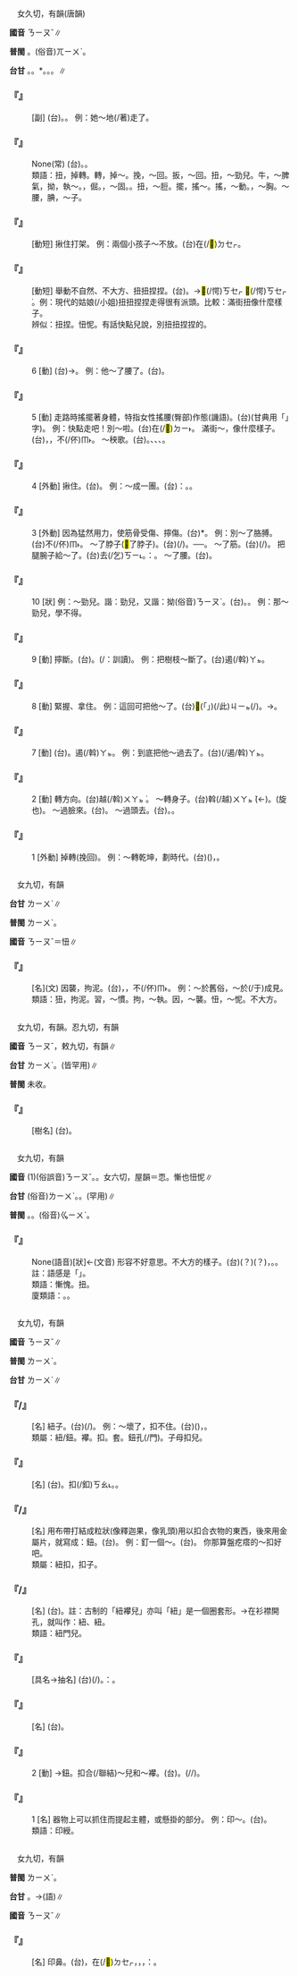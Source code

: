 
=={{ruby|扭|ㄋㄧㄡˇ}}==

　女久切，有韻(唐韻)

'''國音''' <rt>ㄋㄧㄡˇ</rt>∥

'''普閩''' {{ruby|(文)|ㄋㄧㄨˋ}}{{ruby|。|ㄌㄧㄨˋ}}{{ruby|。|ㄌㄠˋ}}。(俗音)<rt>ㄫㄧㄨˋ</rt>。

'''台甘''' {{ruby|(文)|ㄌㄧㄨˋ}}{{ruby|。|ㆣㄧㄨˋ}}。{{ruby|(語)|ㄎㄧㄨˋ}}。{{ruby|(台)|ㄫㄧㄨˋ}}*。{{ruby|(語)|ㆣㄧㄨˋ}}。{{ruby|(語)|ㄎㄧㄨˋ}}。{{ruby|(文)|ㄋㄧㄨˋ}}∥

    

==='''『{{ruby|扭|ㄋㄧㄡˇ}}{{ruby|搭|ㄉㄚ}}{{ruby|扭|ㄋㄧㄡˇ}}{{ruby|搭|ㄉㄚ}}』'''===
: [副] (台){{ruby|行|ㄍㄧㆩˊ}}{{ruby|路|ㄌㆦ˫}}{{ruby|左|ㄗㆦ˪}}{{ruby|右|ㄧㄨ˫}}{{ruby|搖|ㄧㄜˊ}}{{ruby|來|ㄌㄞˊ}}{{ruby|搖|ㄧㄜˊ}}{{ruby|去|ㄎㄧ˪}}。{{ruby|扭|ㄫㄧㄨˋ}}。 例：她～地(/著)走了。
    

==='''『{{ruby|東|ㄉㄨㄥ}}{{ruby|扭|ㄋㄧㄡˇ}}{{ruby|西|ㄒㄧ}}{{ruby|歪|ㄨㄞ}}』'''===
: None(常) (台){{ruby|歪|ㄨㆮ}}{{ruby|/|ㄨㄞ}}{{ruby|來|ㄌㄞˊ}}{{ruby|斜|ㄘㄨㄚㆷ}}{{ruby|去|ㄎㄧ˪}}。{{ruby|歪|ㄨㄞ}}{{ruby|/|ㄨㆮ}}{{ruby|<mark>&#xffb7a;</mark>|ㄑㄧㆷ ͘}}{{ruby|斜|ㄘㄨㄚㆷ ͘}}{{ruby|<mark>&#xf91f3;</mark>|ㄍㄜˊ}}。
:類語：扭，掉轉。轉，掉～。挽，～回。扳，～回。扭，～勁兒。牛，～脾氣，拗，執～。{{ruby|擰|ㄋㄧㄥˋ}}，倔{{ruby|強|ㄐㄧㄤˋ}}。{{ruby|頑|ㄨㄢˊ}}，～固。{{ruby|謬|ㄋㄧㄡˋ}}。扭，～脰。擺，搖～。搖，～動。{{ruby|挺|ㄊㄧㄥˇ}}，～胸。～腰，腆，～{{ruby|肚|ㄉㄨˋ}}子。
:
    

==='''『{{ruby|扭|ㄋㄧㄡˇ}}{{ruby|打|ㄉㄚˇ}}』'''===
: [動短] 揪住打架。 例：兩個小孩子～不放。(台){{ruby|兩|ㄋㆭ˫}}{{ruby|個|ㆤˊ}}{{ruby|<mark>&#xffb51;</mark>|ㆣㄧㄣˋ}}{{ruby|仔|ㄚ}}{{ruby|相|ㄒㄧㄜ}}{{ruby|/|ㄙㆩ}}{{ruby|<mark>&#xffca6;</mark>|ㄎㄧㄨˋ}}在(/<mark>&#xf9549;</mark>)<rt>ㄉㆤㆷ</rt>{{ruby|扑|ㄆㄚㆷ}}。
    

==='''『{{ruby|扭|ㄋㄧㄡˇ}}{{ruby|捏|ㄋㄧㄝ}}』'''===
: [動短] 舉動不自然、不大方、扭扭捏捏。(台){{ruby|身|ㄒㄧㄥ}}{{ruby|軀|ㄎㄨ}}{{ruby|歪|ㄨㆮ}}{{ruby|/|ㄨㄞ}}{{ruby|跩|ㄗㄨㄞ˫}}{{ruby|扭|ㄫㄧㄨˋ}}{{ruby|來|ㄌㄞˊ}}{{ruby|<mark>&#xf817c;</mark>|ㆣㄧㄜˋ}}{{ruby|去|ㄎㄧ˪}}。→{{ruby|驚|ㄍㄧㆩ}}{{ruby|驚|ㄍㄧㆩ}}<mark>&#xffbe2;</mark>(/愕)<rt>ㄎㆤㆷ ͘</rt><mark>&#xffbe2;</mark>(/愕)<rt>ㄎㆤㆷ ͘</rt>{{ruby|丌|ㆤ}}{{ruby|款|ㄎㄨㄢˋ}}。例：現代的姑娘(/小姐)扭扭捏捏走得很有派頭。比較：滿街扭像什麼樣子。
:辨似：扭捏。忸怩。有話快點兒說，別扭扭捏捏的。
:
    

==='''『{{ruby|扭|ㄋㄧㄡˇ}}』'''===
:6  [動] (台){{ruby|<mark>&#xf98b0;</mark>|ㄌㄠˋ}}→{{ruby|閃|ㄒㄧㆰˋ}}。 例：他～了腰了。(台){{ruby|伊|ㄧ}}{{ruby|閃|ㄒㄧㆰˋ}}{{ruby|著|ㄉㄧㄜㆷ ͘}}{{ruby|腰|ㄧㄜ}}{{ruby|骨|ㄍㄨㆵ}}。
    

==='''『{{ruby|扭|ㄋㄧㄡˇ}}』'''===
:5  [動] 走路時搖擺著身體，特指女性搖腰(臀部)作態(譏語)。(台){{ruby|扭|ㄫㄧㄨˋ}}(甘典用「{{ruby|揉|ㄫㄧㄨˋ}}」字)。 例：快點走吧！別～啦。(台){{ruby|緊|ㄍㄧㄣˋ}}{{ruby|行|ㄍㄧㆩˊ}}{{ruby|免|ㆠㄧㄢˋ}}{{ruby|站|ㄉㆰ˪}}{{ruby|/|ㄉㄧㆰ˪}}{{ruby|<mark>&#xf8fbd;</mark>|ㄏㄧㄚ}}在(/<mark>&#xf9853;</mark>)<rt>ㄉㄧ˫</rt>{{ruby|扭|ㄫㄧㄨˋ}}。 滿街～，像什麼樣子。(台){{ruby|站|ㄉㆰ˪}}{{ruby|/|ㄉㄧㆰ˪}}{{ruby|大|ㄉㄨㄚ˫}}{{ruby|路|ㄌㆦ˫}}{{ruby|面|ㆠㄧㄣ˫}}，{{ruby|行|ㄍㄧㆩˊ}}{{ruby|著|ㄉㄧㄜㆷ ͘}}{{ruby|路|ㄌㆦ˫}}{{ruby|扭|ㄫㄧㄨˋ}}{{ruby|一|ㄐㄧㆵ ͘}}{{ruby|下|ㆤ˫}}{{ruby|扭|ㄫㄧㄨˋ}}{{ruby|一|ㄐㄧㆵ ͘}}{{ruby|下|ㆤ˫}}{{ruby|真|ㄐㄧㄣ}}{{ruby|無|ㆠㄜˊ}}{{ruby|體|ㄊㆤˋ}}{{ruby|統|ㄊㆲˋ}}，不(/伓)<rt>ㆬ˫</rt>{{ruby|成|ㄐㄧㆩˊ}}{{ruby|樣|ㄧㆫ˫}}{{ruby|/|ㄧㆧ˫}}。 ～秧歌。(台){{ruby|跳|ㄊㄧㄠ˪}}{{ruby|秧|ㆭ}}{{ruby|歌|ㄍㄨㄚ}}{{ruby|舞|ㆠㄨˋ}}。{{ruby|有|ㄨ˫}}{{ruby|扭|ㄫㄧㄨˋ}}、{{ruby|<mark>&#xf817c;</mark>|ㆣㄧㄜˋ}}、{{ruby|搖|ㄧㄜˊ}}、{{ruby|腆|ㄊㆮ˫}}{{ruby|等|ㄉㄧㄥˋ}}{{ruby|動|ㄉㆲ˫}}{{ruby|作|ㄗㆦㆶ}}。
    

==='''『{{ruby|扭|ㄋㄧㄡˇ}}』'''===
:4  [外動] 揪住。(台){{ruby|扭|ㆣㄧㄨˋ}}。 例：～成一團。(台){{ruby|按|ㄢ˪}}：{{ruby|相|ㄒㄧㄜ}}{{ruby|/|ㄙㆩ}}{{ruby|扭|ㆣㄧㄨˋ}}。{{ruby|絞|ㄍㄚˋ}}{{ruby|絞|ㄍㄚˋ}}{{ruby|做|ㄗㄨㆤ˪}}{{ruby|/|ㄗㄜ˪}}{{ruby|一|ㄐㄧㆵ ͘}}{{ruby|毬|ㄍㄧㄨˊ}}。
    

==='''『{{ruby|扭|ㄋㄧㄡˇ}}』'''===
:3  [外動] 因為猛然用力，使筋骨受傷、擰傷。(台){{ruby|<mark>&#xf98b0;</mark>|ㄌㄠˋ}}*{{ruby|著|ㄉㄧㄜㆷ}}。 例：別～了胳膊。(台)不(/伓)<rt>ㆬ˫</rt>{{ruby|通|ㄊㄤ}}{{ruby|去|ㄎㄧ˪}}{{ruby|<mark>&#xf98b0;</mark>|ㄌㄠˋ}}{{ruby|著|ㄉㄧㄜㆷ ͘}}{{ruby|手|ㄑㄧㄨˋ}}{{ruby|骨|ㄍㄨㆵ}}。 ～了脖子(<mark>&#xf98b1;</mark>了脖子)。(台){{ruby|<mark>&#xf98b0;</mark>|ㄌㄠˋ}}(/{{ruby|跩|ㄗㄨㄞ˫}}){{ruby|著|ㄉㄧㄜㆷ}}{{ruby|頷|ㆰ˫}}{{ruby|<mark>&#xffacf;</mark>|ㄍㄣˋ}}。──{{ruby|交|ㄍㄚ}}{{ruby|落|ㄌㄠㆷ ͘}}{{ruby|枕|ㄐㄧㆬˋ}}。 ～了筋。(台){{ruby|<mark>&#xf98b0;</mark>|ㄌㄠˋ}}{{ruby|著|ㄉㄧㄜㆷ}}(/{{ruby|跩|ㄗㄨㄞ˫}}{{ruby|著|ㄉㄧㄜㆷ ͘}}){{ruby|筋|ㄍㄨㄣ}}{{ruby|/|ㄍㄧㄣ}}。 把腿腕子給～了。(台)去(/乞)<rt>ㄎㄧ˪</rt>{{ruby|<mark>&#xf98b0;</mark>|ㄌㄠˋ}}{{ruby|著|ㄉㄧㄜㆷ}}{{ruby|骹|ㄎㄚ}}{{ruby|腕|ㄨㆩˋ}}。{{ruby|比|ㄅㄧˋ}}{{ruby|喻|ㆡㄨ˫}}{{ruby|/|ㄌㄨ˫}}：{{ruby|匊|ㄍㄧㄨㆷ}}{{ruby|骹|ㄎㄚ}}{{ruby|筋|ㄍㄨㄣ}}{{ruby|/|ㄍㄧㄣ}}。 ～了腰。(台){{ruby|閃|ㄒㄧㆰˋ}}{{ruby|著|ㄉㄧㄜㆷ ͘}}{{ruby|腰|ㄧㄜ}}。
    

==='''『{{ruby|扭|ㄋㄧㄡˇ}}』'''===
:10  [狀] 例：～勁兒。諧：{{ruby|牛|ㄋㄧㄡˊ}}勁兒，又諧：拗(俗音)<rt>ㄋㄧㄡˋ</rt>。(台){{ruby|戇|ㄍㄤ˪}}。{{ruby|偏|ㄆㄧㄢ}}{{ruby|強|ㄍㄧㆲˊ}}{{ruby|→|ㄍㄧㆲ˫}}。 例：那～勁兒，學不得。
    

==='''『{{ruby|扭|ㄋㄧㄡˇ}}』'''===
:9  [動] 擰斷。(台){{ruby|鏇|ㄗㄨㄣ˫}}。{{ruby|斡|ㄚㆵ}}(/{{ruby|折|ㄐㄧㆷ ͘}}：訓讀)。 例：把樹枝～斷了。(台)遏(/斡)<rt>ㄚㆵ</rt>{{ruby|斷|ㄉㆭ˫}}{{ruby|樹|ㄑㄧㄨ˫}}{{ruby|枝|ㄍㄧ}}。
    

==='''『{{ruby|扭|ㄋㄧㄡˇ}}』'''===
:8  [動] 緊握、拿住。 例：這回可把他～了。(台)<mark>&#xffb50;</mark>(「{{ruby|此|ㄐㄧˋ}}{{ruby|一|ㄐㄧㆵ ͘}}」)(/此)<rt>ㄐㄧㆵ</rt>{{ruby|幫|ㄅㄤ}}{{ruby|去|ㄎㄧ˪}}{{ruby|付|ㄏㆦ˫}}{{ruby|我|ㆣㄨㄚˋ}}{{ruby|掠|ㄌㄧㄚㆷ ͘}}{{ruby|著|ㄉㄧㄜㆷ ͘}}(/{{ruby|<mark>&#xffc65;</mark>|ㆢㄧㆷ ͘}}{{ruby|咧|ㄌㆤ}})。→{{ruby|<mark>&#xf81c4;</mark>|ㄗㄤ}}{{ruby|著|ㄉㄧㄜㆷ ͘}}。
    

==='''『{{ruby|扭|ㄋㄧㄡˇ}}』'''===
:7  [動] (台){{ruby|拗|ㄠˋ}}。遏(/斡)<rt>ㄚㆵ</rt>。 例：到底把他～過去了。(台){{ruby|將|ㄐㄧㆲ}}{{ruby|伊|ㄧ}}{{ruby|加|ㄍㄚ}}{{ruby|拗|ㄠˋ}}(/遏/斡)<rt>ㄚㆵ</rt>{{ruby|到|ㄍㄠ˪}}{{ruby|底|ㄉㄨㆤˋ}}{{ruby|/|ㄉㆤˋ}}。
    

==='''『{{ruby|扭|ㄋㄧㄡˇ}}』'''===
:2  [動] 轉方向。(台)越(/斡)<rt>ㄨㄚㆵ ͘</rt>。 ～轉身子。(台)斡(/越)<rt>ㄨㄚㆵ ͘</rt>{{ruby|輪|ㄌㄧㄣ˪}}{{ruby|轉|ㄉㆭˋ}}(←{{ruby|輪|ㄌㄨㄣˊ}}{{ruby|轉|ㄉㆭˋ}})。{{ruby|踅|ㄙㆤㆷ ͘}}(旋也){{ruby|輪|ㄌㄧㄣ˪}}{{ruby|轉|ㄉㆭˋ}}。 ～過臉來。(台){{ruby|面|ㆠㄧㄣ˫}}{{ruby|越|ㄨㄚㆵ ͘}}{{ruby|過|ㄍㄨㆤ˪}}{{ruby|/|ㄍㆤ˪}}{{ruby|來|ㄌㄞˊ}}。 ～過頭去。(台){{ruby|頭|ㄊㄠˊ}}{{ruby|殼|ㄎㄚㆶ}}{{ruby|越|ㄨㄚㆵ ͘}}{{ruby|邊|ㄅㆪ}}{{ruby|仔|ㄚ}}{{ruby|去|ㄎㄧ˪}}。{{ruby|無|ㆠㄜˊ}}{{ruby|歡|ㄏㄨㆩ}}{{ruby|喜|ㄏㄧˋ}}{{ruby|丌|ㆤ}}{{ruby|款|ㄎㄨㄢˋ}}。
    

==='''『{{ruby|扭|ㄋㄧㄡˇ}}』'''===
:1  [外動] 掉轉(挽回)。 例：～轉乾坤，劃時代。(台){{ruby|挽|ㆠㄢˋ}}{{ruby|回|ㄏㄨㆤˊ}}{{ruby|天|ㄊㆪ}}{{ruby|地|ㄉㄨㆤ˫}}{{ruby|/|ㄉㆤ˫}}({{ruby|丌|ㆤ}}{{ruby|頹|ㄉㄨㆤˊ}}{{ruby|勢|ㄙㆤ˪}})，{{ruby|開|ㄎㄞ}}{{ruby|始|ㄒㄧˋ}}{{ruby|新|ㄒㄧㄣ}}{{ruby|時|ㄒㄧˊ}}{{ruby|代|ㄉㄞ˫}}。
    

=={{ruby|狃|ㄋㄧㄡˇ}}==

　女九切，有韻

'''台甘''' <rt>ㄌㄧㄨˋ</rt>∥

'''普閩''' <rt>ㄌㄧㄨˋ</rt>。

'''國音''' <rt>ㄋㄧㄡˇ</rt>＝忸∥

    

==='''『{{ruby|狃|ㄋㄧㄡˇ}}』'''===
: [名](文) 因襲，拘泥。(台){{ruby|拘|ㄎㄨ}}{{ruby|執|ㄐㄧㆴ}}，{{ruby|變|ㄅㄧㄢ˪}}{{ruby|成|ㄒㄧㄥˊ}}{{ruby|習|ㄒㄧㆴ ͘}}{{ruby|慣|ㄍㄨㄢ˪}}，不(/伓)<rt>ㆬ˫</rt>{{ruby|知|ㄗㄞ}}{{ruby|通|ㄊㄤ}}{{ruby|變|ㄅㄧㄢ˪}}{{ruby|通|ㄊㆲ}}{{ruby|適|ㄒㄧㆤㆶ}}{{ruby|應|ㄧㄥ˪}}。 例：～於舊俗，～於(/于)成見。
:類語：狃，拘泥。習，～慣。拘，～執。因，～襲。忸，～怩。不大方。
:
    

=={{ruby|杻|ㄋㄧㄡˇ}}==

　女九切，有韻。忍九切，有韻

'''國音''' <rt>ㄋㄧㄡˇ</rt>{{ruby|。|ㄔㄡˇ}}，敕九切，有韻∥

'''台甘''' <rt>ㄌㄧㄨˋ</rt>{{ruby|。|ㄊㄧㄨˋ}}。(皆罕用)∥

'''普閩''' 未收。

    

==='''『{{ruby|杻|ㄋㄧㄡˇ}}』'''===
: [樹名] (台){{ruby|杻|ㄌㄧㄨˋ}}{{ruby|丌|ㆤˊ}}{{ruby|木|ㆠㆦㆶ ͘}}{{ruby|材|ㄗㄞˊ}}{{ruby|通|ㄊㄤ}}{{ruby|做|ㄗㄨㆤ˪}}{{ruby|/|ㄗㄜ˪}}{{ruby|弓|ㄍㄧㆲ}}{{ruby|丌|ㆤ}}{{ruby|骨|ㄍㄨㆵ}}{{ruby|幹|ㄍㄢˋ}}。
    

=={{ruby|忸|ㄋㄧㄡˇ}}==

　女九切，有韻

'''國音''' (1)(俗誤音)<rt>ㄋㄧㄡˇ</rt>。{{ruby|(文)|ㄋㄩˋ}}。女六切，屋韻{{ruby|。|ㄋㄩˋ}}＝恧。慚也忸怩∥

'''台甘''' (俗音)<rt>ㄌㄧㄨˋ</rt>。{{ruby|(文)|ㄌㄧㆦㆶ ͘}}。{{ruby|(文)|ㄌㄧㆤㆶ}}(罕用)∥

'''普閩''' {{ruby|(文)|ㄌㄧㄨˋ}}{{ruby|。|ㄋㄧㄨˋ}}。{{ruby|(白)|ㄌㄠˋ}}。(俗音)<rt>ㆣㄧㄨˋ</rt>。

    

==='''『{{ruby|忸|ㄋㄧㄡˇ}}{{ruby|怩|ㄋㄧˊ}}』'''===
: None(語音)[狀]←{{ruby|忸|ㄋㄩˋ}}{{ruby|怩|ㄋㄧˊ}}(文音) 形容不好意思。不大方的樣子。(台){{ruby|<mark>&#xffa71;</mark>|ㄋㄚ˪}}(？){{ruby|掄|ㄋㆭ}}(？)，{{ruby|感|ㄍㆰˋ}}{{ruby|覺|ㄍㄚㆶ}}{{ruby|歹|ㄆㄞˋ}}{{ruby|/|ㄆㆮˋ}}{{ruby|勢|ㄙㆤ˪}}。{{ruby|勼|ㄍㄧㄨ}}{{ruby|勼|ㄍㄧㄨ}}{{ruby|挾|ㄎㆤㆷ ͘}}{{ruby|挾|ㄎㆤㆷ ͘}}{{ruby|<mark>&#xffa45;</mark>|ㆠㆤ˫}}{{ruby|/|ㆠㄨㆤ˫}}{{ruby|大|ㄉㄞ˫}}{{ruby|方|ㄏㆲ}}{{ruby|丌|ㆤ}}{{ruby|款|ㄎㄨㄢˋ}}。註：語感是「{{ruby|爁|ㄋㄚ˪}}{{ruby|縮|ㄌㄨㄣ}}{{ruby|→|ㄋㆭ}}」。
:類語：慚愧。扭{{ruby|捏|·ㄋㄧㄝ}}。
:
:廈類語：{{ruby|<mark>&#xf98af;</mark>|ㆠㄧㆷ}}{{ruby|<mark>&#xf8fc0;</mark>|ㄑㄧㆷ}}。{{ruby|勼|ㄍㄧㄨ}}{{ruby|狹|ㄍㄨㆤㆷ ͘}}。
:
    

=={{ruby|紐|ㄋㄧㄡˇ}}==

　女九切，有韻

'''國音''' <rt>ㄋㄧㄡˇ</rt>∥

'''普閩''' <rt>ㄌㄧㄨˋ</rt>{{ruby|。|ㄋㄧㄨˋ}}。

'''台甘''' <rt>ㄌㄧㄨˋ</rt>∥

    

==='''『{{ruby|紐|ㄋㄧㄡˇ}}/{{ruby|鈕|ㄋㄧㄡˇ}}{{ruby|釦|ㄎㄡˋ}}{{ruby|兒|ㄦ}}』'''===
: [名] 紐子。(台){{ruby|紐|ㄌㄧㄨˋ}}{{ruby|仔|ㄚ}}{{ruby|頭|ㄊㄠˊ}}(/{{ruby|粒|ㄌㄧㄚㆴ ͘}})。 例：～壞了，扣不住。(台){{ruby|紐|ㄌㄧㄨˋ}}{{ruby|仔|ㄚ}}({{ruby|頭|ㄊㄠˊ}}){{ruby|歹|ㄆㆮˋ}}{{ruby|/|ㄆㄞˋ}}{{ruby|去|ㄎㄧ˪}}，{{ruby|<mark>&#xffa45;</mark>|ㆠㆤ˫}}{{ruby|/|ㆠㄨㆤ˫}}{{ruby|紐|ㄌㄧㄨˋ}}{{ruby|得|ㄉㄧㆵ}}。
:類屬：紐/鈕。襻。扣。套。鈕孔(/門)。子母扣兒。
:
    

==='''『{{ruby|紐|ㄋㄧㄡˇ}}{{ruby|襻|ㄆㄢˋ}}{{ruby|兒|ㄦ}}』'''===
: [名] (台){{ruby|紐|ㄌㄧㄨˋ}}{{ruby|襻|ㄆㄢ˪}}。{{ruby|紐|ㄌㄧㄨˋ}}扣(/釦)<rt>ㄎㄠ˪</rt>。{{ruby|紐|ㄌㄧㄨˋ}}{{ruby|仔|ㄚ}}{{ruby|牽|ㄎㄧㄢ}}。
    

==='''『{{ruby|紐|ㄋㄧㄡˇ}}{{ruby|子|·ㄗˇ}}/{{ruby|兒|ㄦ}}』'''===
: [名] 用布帶打結成粒狀(像釋迦果，像乳頭)用以扣合衣物的東西，後來用金屬片，就寫成：鈕。(台){{ruby|紐|ㄌㄧㄨˋ}}{{ruby|仔|ㄚ}}{{ruby|頭|ㄊㄠˊ}}。 例：釘一個～。(台){{ruby|紩|ㄊㆪ˫}}{{ruby|一|ㄐㄧㆵ ͘}}{{ruby|粒|ㄌㄧㄚㆴ ͘}}{{ruby|紐|ㄌㄧㄨˋ}}{{ruby|仔|ㄚ}}。 你那算盤疙瘩的～扣好吧。
:類屬：紐扣，扣子。
:
    

==='''『{{ruby|紐|ㄋㄧㄡˇ}}{{ruby|口|ㄎㄡˇ}}/{{ruby|孔|ㄎㄨㄥˇ}}』'''===
: [名] (台){{ruby|紐|ㄌㄧㄨˋ}}{{ruby|仔|ㄚ}}{{ruby|<mark>&#xf9065;</mark>|ㄎㄤ}}。註：古制的「紐襻兒」亦叫「紐{{ruby|耳|ㄦˇ}}」是一個圈套形。→在衫襟開孔，就叫作：紐{{ruby|口|ㄎㄡˇ}}、紐{{ruby|孔|ㄎㄨㄥˇ}}。
:類語：紐門兒。
:
    

==='''『{{ruby|樞|ㄕㄨ}}{{ruby|紐|ㄋㄧㄡˇ}}』'''===
: [具名→抽名] (台){{ruby|戶|ㄏㆦ˫}}{{ruby|樞|ㄙㄨ}}(/{{ruby|門|ㄇㆭˊ}}{{ruby|臼|ㄎㄨ˫}}){{ruby|及|ㄍㄚㆴ}}{{ruby|紐|ㄌㄧㄨˋ}}{{ruby|仔|ㄚ}}。{{ruby|比|ㄅㄧˋ}}{{ruby|喻|ㆡㄨ˫}}{{ruby|/|ㄌㄨ˫}}：{{ruby|關|ㄍㄨㄢ}}{{ruby|鍵|ㄍㄧㄢ˫}}{{ruby|重|ㄉㄧㆲ˫}}{{ruby|要|ㄧㄠ˪}}{{ruby|丌|ㆤ}}{{ruby|部|ㄅㆦ˫}}{{ruby|門|ㄇㆭˊ}}。
    

==='''『{{ruby|秤|ㄔㄥˋ}}{{ruby|紐|ㄋㄧㄡˇ}}』'''===
: [名] (台){{ruby|稱|ㄑㄧㄣ˪}}{{ruby|繚|ㄌㄧㄠ˫}}。
    

==='''『{{ruby|紐|ㄋㄧㄡˇ}}』'''===
:2  [動] →鈕。扣合(/聯結)～兒和～襻。(台){{ruby|紐|ㄌㄧㄨˋ}}{{ruby|起|·ㄎㄧˋ}}{{ruby|來|·ㄌㄞˊ}}。{{ruby|將|ㄐㄧㆲ}}{{ruby|紐|ㄌㄧㄨˋ}}{{ruby|襻|ㄆㄢ˪}}{{ruby|套|ㄊㄜ˪}}(/{{ruby|釣|ㄉㄧㄠ˪}}/{{ruby|掛|ㄍㄨㄚ˪}}){{ruby|站|ㄉㆰ˪}}{{ruby|/|ㄉㄧㆰ˪}}{{ruby|紐|ㄌㄧㄨˋ}}{{ruby|仔|ㄚ}}{{ruby|牽|ㄎㄧㄢ}}。
    

==='''『{{ruby|紐|ㄋㄧㄡˇ}}』'''===
:1  [名] 器物上可以抓住而提起主體，或懸掛的部分。 例：印～。(台){{ruby|印|ㄧㄣ˪}}{{ruby|仔|ㄚ}}{{ruby|帶|ㄉㄨㄚ˪}}。
:類語：印綬。
:
    

=={{ruby|鈕|ㄋㄧㄡˇ}}==

　女九切，有韻

'''普閩''' <rt>ㄌㄧㄨˋ</rt>{{ruby|。|ㄋㄧㄨˋ}}。

'''台甘''' {{ruby|(文)|ㄌㄧㄨˋ}}。→(語){{ruby|鈕|ㄌㄧㄨˋ}}{{ruby|扣|ㄎㄠ˪}}∥

'''國音''' <rt>ㄋㄧㄡˇ</rt>∥

    

==='''『{{ruby|鈕|ㄋㄧㄡˇ}}』'''===
: [名] 印鼻。(台){{ruby|印|ㄧㄣ˪}}{{ruby|仔|ㄚ}}{{ruby|丌|ㆤ}}{{ruby|頭|ㄊㄠˊ}}，{{ruby|手|ㄑㄧㄨˋ}}在(/<mark>&#xf9853;</mark>)<rt>ㄉㆤㆷ</rt>{{ruby|捏|ㄌㄧㄚㆴ}}{{ruby|丌|ㆤ}}{{ruby|所|ㄙㆦˋ}}{{ruby|在|ㄗㄞ˫}}，{{ruby|做|ㄗㄨㆤ˪}}{{ruby|/|ㄗㄜ˪}}{{ruby|一|ㄐㄧㆵ ͘}}{{ruby|個|ㆤˊ}}{{ruby|龜|ㄍㄨ}}{{ruby|形|ㄏㄧㄥˊ}}，{{ruby|亦|ㄧㄚㆷ ͘}}{{ruby|像|ㄑㄧㆫ˫}}{{ruby|/|ㄑㄧㆧ˫}}{{ruby|人|ㄌㄤˊ}}{{ruby|鼻|ㄆㆪ˫}}，{{ruby|所|ㄙㆦˋ}}{{ruby|以|ㄧˋ}}{{ruby|叫|ㄍㄧㄜ˪}}{{ruby|作|ㄗㄜ˪}}：{{ruby|印|ㄧㄣ˪}}{{ruby|仔|ㄚ}}{{ruby|鼻|ㄆㆪ˫}}。
    
